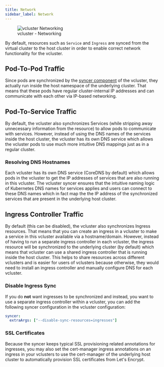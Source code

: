 ```yaml
---
title: Network
sidebar_label: Network
---
```


<figure>
  <img src="/docs/media/diagrams/vcluster-networking.svg" alt="vcluster Networking" />
  <figcaption>vcluster - Networking</figcaption>
</figure>

By default, resources such as `Service` and `Ingress` are synced from the virtual cluster to the host cluster in order to enable correct network functionality for the vcluster.


## Pod-To-Pod Traffic
Since pods are synchronized by the [syncer component](./scheduling.mdx) of the vcluster, they actually run inside the host namespace of the underlying cluster. That means that these pods have regular cluster-internal IP addresses and can communicate with each other via IP-based networking.

## Pod-To-Service Traffic
By default, the vcluster also synchronizes Services (while stripping away unnecessary information from the resource) to allow pods to communicate with services. However, instead of using the DNS names of the services inside the host cluster, the vcluster has its own DNS service which allows the vcluster pods to use much more intuitive DNS mappings just as in a regular cluster.

### Resolving DNS Hostnames
Each vcluster has its own DNS service (CoreDNS by default) which allows pods in the vcluster to get the IP addresses of services that are also running in this vcluster. The vcluster syncer ensures that the intuitive naming logic of Kubernetes DNS names for services applies and users can connect to these DNS names which in fact map the the IP address of the synchronized services that are present in the underlying host cluster.

## Ingress Controller Traffic
By default (this can be disabled), the vcluster also synchronizes Ingress resources. That means that you can create an ingress in a vcluster to make a service in this vcluster available via a hostname/domain. However, instead of having to run a separate ingress controller in each vcluster, the ingress resource will be synchronized to the underlying cluster (by default) which means that vcluster can use a shared ingress controller that is running inside the host cluster. This helps to share resources across different vclusters and is easier for users of vclusters because otherwise, they would need to install an ingress controller and manually configure DNS for each vcluster.

### Disable Ingress Sync
If you do **not** want ingresses to be synchronized and instead, you want to use a separate ingress controller within a vcluster, you can add the following syncer configuration in the vcluster configuration:
```yaml
syncer:
  extraArgs: ["--disable-sync-resources=ingresses"]
```

### SSL Certificates
Because the syncer keeps typical SSL provisioning related annotations for ingresses, you may also set the cert-manager ingress annotations on an ingress in your vclusters to use the cert-manager of the underlying host cluster to automatically provision SSL certificates from Let's Encrypt.
